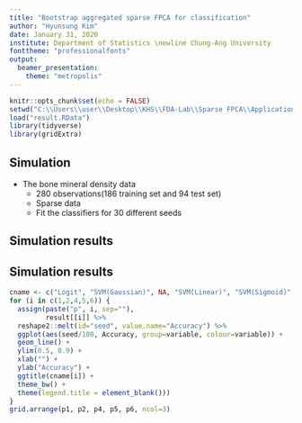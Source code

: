 ```yaml
---
title: "Bootstrap aggregated sparse FPCA for classification"
author: "Hyunsung Kim"
date: January 31, 2020
institute: Department of Statistics \newline Chung-Ang University
fonttheme: "professionalfonts"
output:
  beamer_presentation:
    theme: "metropolis"
---
```


```r
knitr::opts_chunk$set(echo = FALSE)
setwd("C:\\Users\\user\\Desktop\\KHS\\FDA-Lab\\Sparse FPCA\\Application\\bootstrap_aggregating")
load("result.RData")
library(tidyverse)
library(gridExtra)
```


## Simulation

- The bone mineral density data
  - 280 observations(186 training set and 94 test set)
  - Sparse data
  - Fit the classifiers for 30 different seeds
  

## Simulation results

\begin{table}[ht]
\caption{The mean accuracy for different 30 seeds}
\centering
\tiny
\begin{tabular}{ccccccc}
  \hline
  & Logit & SVM(Gaussian) & SVM(Linear) & SVM(Sigmoid) & SVM(Poly) \\ 
  \hline
  Single & 0.684 & 0.667 & 0.678 & 0.663 & 0.626 \\ 
  Majority & \textcolor{red}{0.690} & \textcolor{red}{0.683} & 0.685 & \textcolor{red}{0.682} & \textcolor{red}{0.660} \\ 
  OOB & 0.688 & 0.681 & \textcolor{red}{0.686} & 0.680 & 0.658 \\ 
  \hline
\end{tabular}
\end{table}


## Simulation results

```r
cname <- c("Logit", "SVM(Gaussian)", NA, "SVM(Linear)", "SVM(Sigmoid)", "SVM(Poly)", NA)
for (i in c(1,2,4,5,6)) {
  assign(paste("p", i, sep=""),
         result[[i]] %>%
  reshape2::melt(id="seed", value.name="Accuracy") %>%
  ggplot(aes(seed/100, Accuracy, group=variable, colour=variable)) +
  geom_line() +
  ylim(0.5, 0.9) +
  xlab("") +
  ylab("Accuracy") +
  ggtitle(cname[i]) +
  theme_bw() +
  theme(legend.title = element_blank()))
}
grid.arrange(p1, p2, p4, p5, p6, ncol=3)
```













